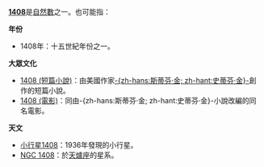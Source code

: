 '''[[1408|1408]]'''是[[自然數|自然數]]之一。也可能指：

'''年份'''
*1408年：十五世紀年份之一。

'''大眾文化'''
* [[1408_(短篇小說)|1408 (短篇小說)]]：由美國作家[[史蒂芬·金|-{zh-hans:斯蒂芬·金; zh-hant:史蒂芬·金}-]]創作的短篇小說。
* [[1408_(電影)|1408 (電影)]]：同由-{zh-hans:斯蒂芬·金; zh-hant:史蒂芬·金}-小說改編的同名電影。

'''天文'''
*[[小行星1408|小行星1408]]：1936年發現的小行星。
*[[NGC_1408|NGC 1408]]：於[[天爐座|天爐座]]的星系。

{{disambig|1|cat=数字消歧义}}